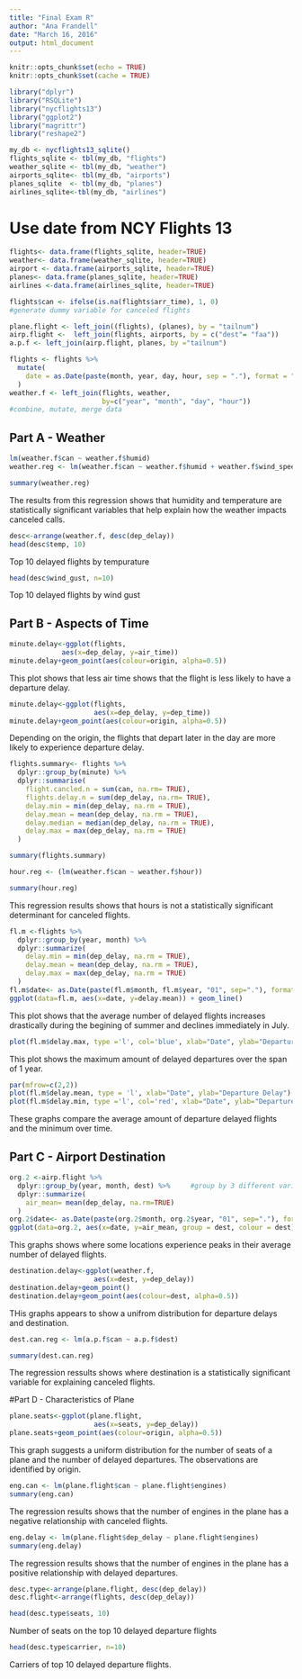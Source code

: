 ```yaml
---
title: "Final Exam R"
author: "Ana Frandell"
date: "March 16, 2016"
output: html_document
---
```


```r
knitr::opts_chunk$set(echo = TRUE)
knitr::opts_chunk$set(cache = TRUE)
```

```r
library("dplyr") 
library("RSQLite") 
library("nycflights13") 
library("ggplot2")
library("magrittr")
library("reshape2")
```

```r
my_db <- nycflights13_sqlite()
flights_sqlite <- tbl(my_db, "flights")
weather_sqlite <- tbl(my_db, "weather")
airports_sqlite<- tbl(my_db, "airports")
planes_sqlite  <- tbl(my_db, "planes")
airlines_sqlite<-tbl(my_db, "airlines")
```

# Use date from NCY Flights 13

```r
flights<- data.frame(flights_sqlite, header=TRUE)
weather<- data.frame(weather_sqlite, header=TRUE)
airport <- data.frame(airports_sqlite, header=TRUE)
planes<- data.frame(planes_sqlite, header=TRUE)
airlines <-data.frame(airlines_sqlite, header=TRUE)
```

```r
flights$can <- ifelse(is.na(flights$arr_time), 1, 0)
#generate dummy variable for canceled flights
```

```r
plane.flight <- left_join((flights), (planes), by = "tailnum")
airp.flight <-  left_join(flights, airports, by = c("dest"= "faa"))
a.p.f <- left_join(airp.flight, planes, by ="tailnum")

flights <- flights %>%
  mutate(
    date = as.Date(paste(month, year, day, hour, sep = "."), format = "%m.%Y.%d.%H")
  )
weather.f <- left_join(flights, weather,
                       by=c("year", "month", "day", "hour"))
#combine, mutate, merge data
```

## Part A - Weather 

```r
lm(weather.f$can ~ weather.f$humid)
weather.reg <- lm(weather.f$can ~ weather.f$humid + weather.f$wind_speed + weather.f$precip + weather.f$temp)
```

```r
summary(weather.reg)
```

The results from this regression shows that humidity and temperature are statistically significant variables that help explain how the weather impacts canceled calls. 


```r
desc<-arrange(weather.f, desc(dep_delay))
head(desc$temp, 10)
```

Top 10 delayed flights by tempurature

```r
head(desc$wind_gust, n=10)
```

Top 10 delayed flights by wind gust 


## Part B - Aspects of Time 

```r
minute.delay<-ggplot(flights, 
             aes(x=dep_delay, y=air_time))
minute.delay+geom_point(aes(colour=origin, alpha=0.5))
```

This plot shows that less air time shows that the flight is less likely to have a departure delay. 


```r
minute.delay<-ggplot(flights, 
                     aes(x=dep_delay, y=dep_time))
minute.delay+geom_point(aes(colour=origin, alpha=0.5))
```

Depending on the origin, the flights that depart later in the day are more likely to experience departure delay.  

```r
flights.summary<- flights %>%
  dplyr::group_by(minute) %>%
  dplyr::summarise(
    flight.cancled.n = sum(can, na.rm= TRUE),
    flights.delay.n = sum(dep_delay, na.rm= TRUE),
    delay.min = min(dep_delay, na.rm = TRUE),
    delay.mean = mean(dep_delay, na.rm = TRUE),
    delay.median = median(dep_delay, na.rm = TRUE),
    delay.max = max(dep_delay, na.rm = TRUE)
  )
```

```r
summary(flights.summary)
```


```r
hour.reg <- (lm(weather.f$can ~ weather.f$hour))
```

```r
summary(hour.reg)
```

This regression results shows that hours is not a statistically significant determinant for canceled flights.  

```r
fl.m <-flights %>%
  dplyr::group_by(year, month) %>%     
  dplyr::summarize(
    delay.min = min(dep_delay, na.rm = TRUE),
    delay.mean = mean(dep_delay, na.rm = TRUE),
    delay.max = max(dep_delay, na.rm = TRUE)
  )
fl.m$date<- as.Date(paste(fl.m$month, fl.m$year, "01", sep="."), format = "%m.%Y.%d")
ggplot(data=fl.m, aes(x=date, y=delay.mean)) + geom_line()
```

This plot shows that the average number of delayed flights increases drastically during the begining of summer and declines immediately in July.  

```r
plot(fl.m$delay.max, type ='l', col='blue', xlab="Date", ylab="Departure Delay")
```

This plot shows the maximum amount of delayed departures over the span of 1 year. 

```r
par(mfrow=c(2,2))
plot(fl.m$delay.mean, type = 'l', xlab="Date", ylab="Departure Delay")
plot(fl.m$delay.min, type ='l', col='red', xlab="Date", ylab="Departure Delay")
```

These graphs compare the average amount of departure delayed flights and the minimum over time.  

## Part C - Airport Destination 

```r
org.2 <-airp.flight %>%
  dplyr::group_by(year, month, dest) %>%     #group by 3 different variables 
  dplyr::summarize(
    air_mean= mean(dep_delay, na.rm=TRUE)
  )
org.2$date<- as.Date(paste(org.2$month, org.2$year, "01", sep="."), format = "%m.%Y.%d")
ggplot(data=org.2, aes(x=date, y=air_mean, group = dest, colour = dest)) + geom_line()
```

This graphs shows where some locations experience peaks in their average number of delayed flights.  

```r
destination.delay<-ggplot(weather.f, 
                     aes(x=dest, y=dep_delay))
destination.delay+geom_point()
destination.delay+geom_point(aes(colour=dest, alpha=0.5))

```


THis graphs appears to show a unifrom distribution for departure delays and destination.  

```r
dest.can.reg <- lm(a.p.f$can ~ a.p.f$dest)
```

```r
summary(dest.can.reg)
```

The regression ressults shows where destination is a statistically significant variable for explaining canceled flights. 


#Part D - Characteristics of Plane

```r
plane.seats<-ggplot(plane.flight, 
                     aes(x=seats, y=dep_delay))
plane.seats+geom_point(aes(colour=origin, alpha=0.5))
```

This graph suggests a uniform distribution for the number of seats of a plane and the number of delayed departures.  The observations are identified by origin.  

```r
eng.can <- lm(plane.flight$can ~ plane.flight$engines)
summary(eng.can)
```

The regression results shows that the number of engines in the plane has a negative relationship with canceled flights.  

```r
eng.delay <- lm(plane.flight$dep_delay ~ plane.flight$engines)
summary(eng.delay)
```

The regression results shows that the number of engines in the plane has a positive relationship with delayed departures.  


```r
desc.type<-arrange(plane.flight, desc(dep_delay))
desc.flight<-arrange(flights, desc(dep_delay))
```
```r
head(desc.type$seats, 10)
```

Number of seats on the top 10 delayed departure flights 

```r
head(desc.type$carrier, n=10)
```

Carriers of top 10 delayed departure flights.  
